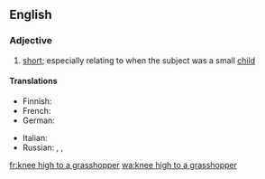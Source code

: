 ==English==

===Adjective===
{{en-adj|head=[[knee]] [[high]] [[to]] [[a]] [[grasshopper]]|-}}

# {{context|idiomatic|lang=en}} [[short]]; especially relating to when the subject was a small [[child]]

====Translations====
{{trans-top|short}}
* Finnish: {{t|fi|vaahtosammuttajan kokoinen}}
* French: {{t+|fr|haut comme trois pommes}}
* German: {{t|de|drei Käse hoch}}
{{trans-mid}}
* Italian: {{t|it|alto come un soldo di cacio}}
* Russian: {{t+|ru|от горшка два вершка|tr=ot goršká dva veršká|sc=Cyrl}} {{qualifier|two "vershoks" from the night-pot}}, {{t|ru|метр с кепкой|tr=metr s képkoj|sc=Cyrl}} {{qualifier|meter high with a cap on}}, {{t|ru|метр в прыжке|tr=metr v pryžké|sc=Cyrl}} {{qualifier|meter high when jumping}}
{{trans-bottom}}

[[fr:knee high to a grasshopper]]
[[wa:knee high to a grasshopper]]